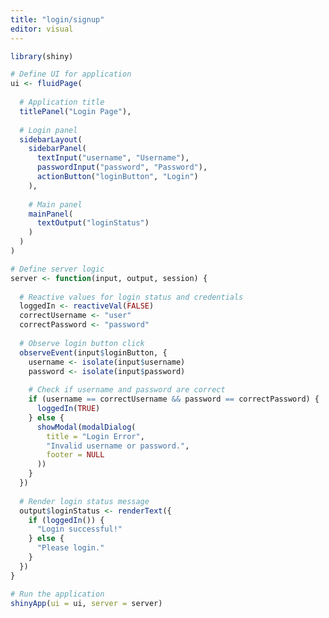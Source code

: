 ```yaml
---
title: "login/signup"
editor: visual
---
```


```r
library(shiny)

# Define UI for application
ui <- fluidPage(
  
  # Application title
  titlePanel("Login Page"),
  
  # Login panel
  sidebarLayout(
    sidebarPanel(
      textInput("username", "Username"),
      passwordInput("password", "Password"),
      actionButton("loginButton", "Login")
    ),
    
    # Main panel
    mainPanel(
      textOutput("loginStatus")
    )
  )
)

# Define server logic
server <- function(input, output, session) {
  
  # Reactive values for login status and credentials
  loggedIn <- reactiveVal(FALSE)
  correctUsername <- "user"
  correctPassword <- "password"
  
  # Observe login button click
  observeEvent(input$loginButton, {
    username <- isolate(input$username)
    password <- isolate(input$password)
    
    # Check if username and password are correct
    if (username == correctUsername && password == correctPassword) {
      loggedIn(TRUE)
    } else {
      showModal(modalDialog(
        title = "Login Error",
        "Invalid username or password.",
        footer = NULL
      ))
    }
  })
  
  # Render login status message
  output$loginStatus <- renderText({
    if (loggedIn()) {
      "Login successful!"
    } else {
      "Please login."
    }
  })
}

# Run the application
shinyApp(ui = ui, server = server)


  
  

```
